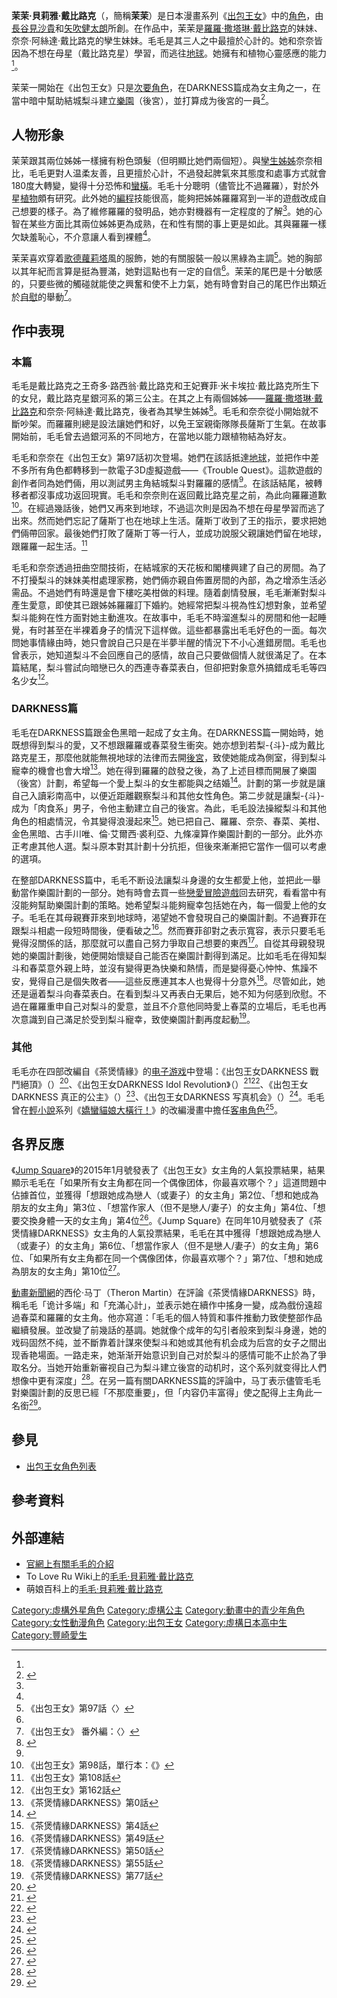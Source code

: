 {{noteTA
|T=zh-hans:梦梦·贝莉雅·戴比路克;zh-hk:毛毛·貝莉雅·戴比路克;zh-tw:茉茉·貝莉雅·戴比路克
|1=zh-hans:菈菈;zh-hk:羅羅;zh-tw:菈菈;
|2=zh-hans:梦梦;zh-hk:毛毛;zh-tw:茉茉;
|3=zh-hans:娜娜;zh-hk:奈奈;zh-tw:娜娜;
|4=zh-hans:金色暗影;zh-hk:金色黑暗;zh-tw:金色闇影;
|5=zh-hans:出包王女;zh-hk:茶煲情緣;zh-tw:出包王女;
|6=zh-hans:戴比路克;zh-hk:戴比路克;zh-tw:戴比路克;
}}
{{Infobox animanga character
| name         = 茉茉·貝莉雅·戴比路克
| japanese      = モモ・ベリア・デビルーク
| english      = Momo Belia Deviluke
| romaji       = Momo Beria Debirūku
| color        = #FF69B4
| series       = 《[[出包王女|出包王女]]》角色
| image        = Momo_Beria_Debiruku.png
| caption      = 《出包王女》中的茉茉·貝莉雅·戴比路克
| first        = 《出包王女》第97話〈Trouble Quest 5〉
| creator      = [[長谷見沙貴|長谷見沙貴]]<br>[[矢吹健太朗|矢吹健太朗]]
| title        = 戴比路克星銀河系第三公主
| voice by       = [[豐崎愛生|豐崎愛生]]<ref>{{cite web | url=http://www.j-toloveru.com/staff.html | title=ToLOVEる スタッフ&キャスト | work=toloveru.com | accessdate=2011-10-13 | archive-url=https://web.archive.org/web/20110711015148/http://www.j-toloveru.com/staff.html | archive-date=2011-07-11 | deadurl=yes }}</ref>
| species      = 戴比路克星人
| born         = 8月8日
| bloodtype     = B
| height       = 151cm
| weight       = 45kg
| bwh          = B80/W54/H79
| relatives    = 奇多·路西翁·戴比路克（父親）<br>賽菲·米卡埃拉·戴比路克（母親）<br>[[羅羅·撒塔琳·戴比路克|羅羅·撒塔琳·戴比路克]]（姐姐）<br>奈奈·阿絲達·戴比路克（孿生姊姊）
| oaux1 name    = 各地譯名
| oaux1       = {{flagicon|China}} 夢-{}-夢·貝莉雅·戴比路克<br />{{flagicon|Taiwan}} 茉-{}-茉·貝莉雅·戴比路克<br />{{flagicon|HK}} 毛-{}-毛·貝莉雅·戴比路克
}}

'''茉茉·貝莉雅·戴比路克'''（{{jpn|j=モモ・ベリア・デビルーク|rm=Momo Beria Debirūku}}，簡稱'''茉茉'''）是日本漫畫系列《[[出包王女|出包王女]]》中的[[角色|角色]]，由[[長谷見沙貴|長谷見沙貴]]和[[矢吹健太朗|矢吹健太朗]]所創。在作品中，茉茉是[[羅羅·撒塔琳·戴比路克|羅羅·撒塔琳·戴比路克]]的妹妹、奈奈·阿絲達·戴比路克的孿生妹妹。毛毛是其三人之中最擅於心計的。她和奈奈皆因為不想在母星（戴比路克星）學習，而逃往[[地球|地球]]。她擁有和植物心靈感應的能力<ref name="設定集"/>{{rp|115}}。

茉茉一開始在《出包王女》只是[[角色|次要角色]]，在DARKNESS篇成為女主角之一，在當中暗中幫助結城梨斗建立[[後宮型作品|樂園]]（後宮），並打算成为後宮的一員<ref>{{cite web|url=https://www.themanime.org/viewreview.php?id=1824|title=To Love Ru: Darkness Review|publisher=THEM Anime Reviews|last=Moody|first=Allen|date=|accessdate=2021-01-22|archive-date=2021-01-24|archive-url=https://web.archive.org/web/20210124205554/https://www.themanime.org/viewreview.php?id=1824|dead-url=no}}</ref>。

==人物形象==
茉茉跟其兩位姊姊一樣擁有粉色頭髮（但明顯比她們兩個短）。與[[雙胞胎|孿生姊姊]]奈奈相比，毛毛更對人温柔友善，且更擅於心計，不過發起脾氣來其態度和處事方式就會180度大轉變，變得十分恐怖和[[施虐人格障礙|蠻橫]]。毛毛十分聰明（儘管比不過羅羅），對於外星[[植物学|植物]]頗有研究。此外她的[[編程|編程]]技能很高，能夠把姊姊羅羅寫到一半的遊戲改成自己想要的樣子。為了維修羅羅的發明品，她亦對機器有一定程度的了解<ref name="設定集"/>{{rp|115}}。她的心智在某些方面比其兩位姊姊更為成熟，在和性有關的事上更是如此。其與羅羅一樣欠缺羞恥心，不介意讓人看到裸體<ref name="設定集"/>{{rp|115}}。

茉茉喜欢穿着[[萝莉塔风尚|歌德蘿莉塔]]風的服飾，她的有關服裝一般以黑綠為主調<ref name="TLRC97">《出包王女》第97話〈{{lang|ja|とらぶるくえすと5}}〉</ref>。她的胸部以其年紀而言算是挺為豐滿，她對這點也有一定的自信<ref name="設定集"/>{{rp|116}}。茉茉的尾巴是十分敏感的，只要些微的觸碰就能使之興奮和使不上力氣，她有時會對自己的尾巴作出類近於[[自慰|自慰]]的舉動<ref>《出包王女》 番外編：〈{{lang|ja|Technique～乙女の扉～}}〉</ref>。

==作中表現==
===本篇===
毛毛是戴比路克之王奇多·路西翁·戴比路克和王妃賽菲·米卡埃拉·戴比路克所生下的女兒，戴比路克星銀河系的第三公主。在其之上有兩個姊姊——[[羅羅·撒塔琳·戴比路克|羅羅·撒塔琳·戴比路克]]和奈奈·阿絲達·戴比路克，後者為其孿生姊姊<ref name="設定集">{{cite book|title=To LOVEる -とらぶる-&To LOVEる -とらぶる-ダークネス公式データブック|author1=矢吹健太朗|author2=長谷見沙貴|date=2011-03-09|isbn=978-4-08-874852-8|publisher=集英社}}</ref>{{rp|110、114}}。毛毛和奈奈從小開始就不斷吵架。而羅羅則總是設法讓她們和好，以免王室親衛隊隊長薩斯丁生氣。在故事開始前，毛毛曾去過銀河系的不同地方，在當地以能力跟植物結為好友。

毛毛和奈奈在《出包王女》第97話初次登場。她們在該話抵達[[地球|地球]]，並把作中差不多所有角色都轉移到一款電子3D虛擬遊戲——《Trouble Quest》。這款遊戲的創作者同為她們倆，用以測試男主角結城梨斗對羅羅的感情<ref name="TLRC97" />。在該話結尾，被轉移者都沒事成功返回現實。毛毛和奈奈則在返回戴比路克星之前，為此向羅羅道歉<ref>《出包王女》第98話，單行本：《{{lang|ja|ララの妹たち}}》</ref>。在經過幾話後，她們又再來到地球，不過這次則是因為不想在母星學習而逃了出來。然而她們忘記了薩斯丁也在地球上生活。薩斯丁收到了王的指示，要求把她們倆帶回家。最後她們打敗了薩斯丁等一行人，並成功說服父親讓她們留在地球，跟羅羅一起生活。<ref>《出包王女》第108話</ref>

毛毛和奈奈透過扭曲空間技術，在結城家的天花板和閣樓興建了自己的房間。為了不打擾梨斗的妹妹美柑處理家務，她們倆亦親自佈置房間的內部，為之增添生活必需品。不過她們有時還是會下樓吃美柑做的料理。隨着劇情發展，毛毛漸漸對梨斗產生愛意，即使其已跟姊姊羅羅訂下婚約。她經常把梨斗視為性幻想對象，並希望梨斗能夠在性方面對她主動進攻。在故事中，毛毛不時溜進梨斗的房間和他一起睡覺，有时甚至在半裸着身子的情況下這样做。這些都暴露出毛毛好色的一面。每次問她事情緣由時，她只會說自己只是在半夢半醒的情況下不小心進錯房間。毛毛也曾表示，她知道梨斗不会回應自己的感情，故自己只要做個情人就很滿足了。在本篇結尾，梨斗嘗試向暗戀已久的西連寺春菜表白，但卻把對象意外搞錯成毛毛等四名少女<ref>《出包王女》第162話</ref>。

===DARKNESS篇===
毛毛在DARKNESS篇跟金色黑暗一起成了女主角。在DARKNESS篇一開始時，她既想得到梨斗的愛，又不想跟羅羅或春菜發生衝突。她亦想到若梨-{斗}-成为戴比路克星王，那麼他就能無視地球的法律而去開[[後宮型作品|後宮]]，致使她能成為側室，得到梨斗寵幸的機會也會大增<ref>《茶煲情緣DARKNESS》第0話</ref>。她在得到羅羅的啟發之後，為了上述目標而開展了樂園（後宮）計劃，希望每一个愛上梨斗的女生都能與之结婚<ref>{{cite web|url=https://www.mangaforever.net/680663/saki-hasemi-di-to-love-ru-lancia-un-nuovo-manga|title=Saki Hasemi di To Love Ru lancia un nuovo manga|publisher=MangaForever.net|last=Addari|first=Roberto|language=es|date=2020-10-28|accessdate=2021-01-25|archive-date=2021-02-12|archive-url=https://web.archive.org/web/20210212101122/https://www.mangaforever.net/680663/saki-hasemi-di-to-love-ru-lancia-un-nuovo-manga|dead-url=no}}</ref>。計劃的第一步就是讓自己入讀彩南高中，以便近距離觀察梨斗和其他女性角色。第二步就是讓梨-{斗}-成为「肉食系」男子，令他主動建立自己的後宮。為此，毛毛設法操縱梨斗和其他角色的相處情況，令其變得浪漫起來<ref>《茶煲情緣DARKNESS》第4話</ref>。她已把自己、羅羅、奈奈、春菜、美柑、金色黑暗、古手川唯、倫·艾爾西·裘利亞、九條凜算作樂園計劃的一部分。此外亦正考慮其他人選。梨斗原本對其計劃十分抗拒，但後來漸漸把它當作一個可以考慮的選項。

在整部DARKNESS篇中，毛毛不断设法讓梨斗身邊的女生都愛上他，並把此一舉動當作樂園計劃的一部分。她有時會去買一些[[戀愛冒險遊戲|戀愛冒險遊戲]]回去研究，看看當中有沒能夠幫助樂園計劃的策略。她希望梨斗能夠寵幸包括她在內，每一個愛上他的女子。毛毛在其母親賽菲來到地球時，渴望她不會發現自己的樂園計劃。不過賽菲在跟梨斗相處一段短時間後，便看破之<ref>《茶煲情緣DARKNESS》第49話</ref>。然而賽菲卻對之表示寬容，表示只要毛毛覺得沒關係的話，那麼就可以盡自己努力爭取自己想要的東西<ref>《茶煲情緣DARKNESS》第50話</ref>。自從其母親發現她的樂園計劃後，她便開始懷疑自己能否在樂園計劃得到滿足。比如毛毛在得知梨斗和春菜意外親上時，並沒有變得更為快樂和熱情，而是變得憂心忡忡、焦躁不安，覺得自己是個失敗者——這些反應連其本人也覺得十分意外<ref>《茶煲情緣DARKNESS》第55話</ref>。尽管如此，她还是逼着梨斗向春菜表白。在看到梨斗又再表白无果后，她不知为何感到欣慰。不過在羅羅重申自己对梨斗的愛意，並且不介意他同時愛上春菜的立場后，毛毛也再次意識到自己滿足於受到梨斗寵幸，致使樂園計劃再度起動<ref>《茶煲情緣DARKNESS》第77話</ref>。

===其他===
毛毛亦在四部改編自《茶煲情緣》的[[电子游戏|电子游戏]]中登場：《出包王女DARKNESS 戰鬥絕頂》（{{lang|ja|To LOVEる－とらぶる－ ダークネスバトルエクスタシー}}）<ref>{{cite web |url=https://www.animenewsnetwork.com/news/2013-11-29/to-love-ru-darkness-manga-gets-vita-harem-game-by-furyu |title=To Love-Ru Darkness Manga Gets Vita 'Harem' Game by FuRyu |publisher=Anime News Network |date= |accessdate=2013-12-01 |archive-date=2020-11-12 |archive-url=https://web.archive.org/web/20201112015346/https://www.animenewsnetwork.com/news/2013-11-29/to-love-ru-darkness-manga-gets-vita-harem-game-by-furyu |dead-url=no }}</ref>、《出包王女DARKNESS Idol Revolution》（{{lang|ja|To LOVEる-とらぶる- ダークネス -Idol Revolution-}}）<ref>{{cite web|title=「To LOVEる-とらぶる- ダークネス -Idol Revolution-」が本日配信開始|url=http://www.4gamer.net/games/243/G024382/20140319025/|accessdate=2015-10-22|archive-date=2021-01-20|archive-url=https://web.archive.org/web/20210120050742/https://www.4gamer.net/games/243/G024382/20140319025/|dead-url=no}}</ref><ref>{{cite web|title=「To LOVEる-とらぶる- ダークネス -Idol Revolution-」配信開始|url=http://game.watch.impress.co.jp/docs/news/20150513_701651.html|accessdate=2015-10-22|archive-date=2016-03-12|archive-url=https://web.archive.org/web/20160312123709/http://game.watch.impress.co.jp/docs/news/20150513_701651.html|dead-url=no}}</ref>、《出包王女DARKNESS 真正的公主》（{{lang|ja|To LOVEる-とらぶる- ダークネストゥループリンセス}}）<ref name="darkness-2nd-ann">{{cite web|url=http://www.animenewsnetwork.com/news/2014-12-20/to-love-ru-darkness-gets-2nd-season-new-ps-vita-dating-sim/.82452|title=To Love-Ru Darkness Gets 2nd Season, New PS Vita Dating Sim|publisher=[[動畫新聞網|Anime News Network]]|date=2014-12-20|accessdate=2014-12-21|archive-date=2019-02-18|archive-url=https://web.archive.org/web/20190218181511/https://www.animenewsnetwork.com/news/2014-12-20/to-love-ru-darkness-gets-2nd-season-new-ps-vita-dating-sim/.82452|dead-url=no}}</ref>、《出包王女DARKNESS 写真机会》（{{lang|ja|To LOVEる -とらぶる- ダークネス グラビアチャンス}}）<ref>{{cite web|url=https://www.animenewsnetwork.com/news/2018-04-05/to-love-ru-darkness-game-app-ends-service-in-may/.129962|title=To Love Ru: Darkness Game App Ends Service in May|publisher=[[動畫新聞網|Anime News Network]]|last=Pineda|first=Rafael Antonio|date=2018-04-05|accessdate=2021-01-22|archive-date=2021-01-25|archive-url=https://web.archive.org/web/20210125005628/https://www.animenewsnetwork.com/news/2018-04-05/to-love-ru-darkness-game-app-ends-service-in-may/.129962|dead-url=no}}</ref>。毛毛曾在[[輕小說|輕小說]]系列《[[嬌蠻貓娘大橫行！|嬌蠻貓娘大橫行！]]》的改編漫畫中擔任[[友情客串|客串角色]]<ref>{{cite web|url=http://www.animenewsnetwork.com/news/2009-11-14/mayoi-neko-overun-light-novels-get-anime-manga/|title=''Mayoi Neko Overrun!'' Light Novels Get Anime, Manga|publisher=[[動畫新聞網|Anime News Network]]|date=2009-11-14|accessdate=2010-05-05|archive-date=2021-01-26|archive-url=https://web.archive.org/web/20210126123207/https://www.animenewsnetwork.com/news/2009-11-14/mayoi-neko-overun-light-novels-get-anime-manga|dead-url=no}}</ref>。

==各界反應==
{{multiple image
<!-- Layout -->
 | align             = right
 | direction         = <!-- horizontal (default), vertical -->
 | background color  = <!-- box background -->
 | total_width       = <!-- total width of all the displayed images in pixels (an integer, omit "px" suffix) -->
 | caption_align     = <!-- left (default), center, right -->

 | image1            = Cosplayer of Momo Belia Deviluke from To Love-Ru at Comic Market 82 20120821.jpg
 | width1            = 200
 | height1           = 200
 | alt1              =
 | link1             =
 | caption1          =

 | image2            = Cosplayer of Momo Belia Deviluke, To Love-Ru Darkness at TGS 20140918.jpg
 | width2            = 200
 | height2           = 200
 | alt2              =
 | link2             =
 | caption2          =

 | footer_background =
 | footer_align      =
 | footer            =兩位毛毛的[[Cosplay|扮演者]]。左圖攝於2012年的[[Comic_Market|Comic Market]]，右圖則攝於2014年的[[东京电玩展|东京电玩展]]
}}
《[[Jump_Square|Jump Square]]》的2015年1月號發表了《出包王女》女主角的人氣投票結果，結果顯示毛毛在「如果所有女主角都在同一个偶像团体，你最喜欢哪个？」這道問題中佔據首位，並獲得「想跟她成為戀人（或妻子）的女主角」第2位、「想和她成為朋友的女主角」第3位 、「想當作家人（但不是戀人/妻子）的女主角」第4位、「想要交換身體一天的女主角」第4位<ref>{{cite web|url=https://www.animenewsnetwork.com/interest/2015-05-06/ann-readers-your-to-love-ru-heroine-picks-are-in/.87881|title=ANN Readers: Your To Love-Ru Heroine Picks Are In|publisher=[[動畫新聞網|Anime News Network]]|last=Loveridge|first=Lynzee|date=2015-05-06|accessdate=2020-06-09|archive-date=2021-01-28|archive-url=https://web.archive.org/web/20210128170618/https://www.animenewsnetwork.com/interest/2015-05-06/ann-readers-your-to-love-ru-heroine-picks-are-in/.87881|dead-url=no}}</ref>。《Jump Square》在同年10月號發表了《茶煲情緣DARKNESS》女主角的人氣投票結果，毛毛在其中獲得「想跟她成為戀人（或妻子）的女主角」第6位、「想當作家人（但不是戀人/妻子）的女主角」第6位、「如果所有女主角都在同一个偶像团体，你最喜欢哪个？」第7位、「想和她成為朋友的女主角」第10位<ref>{{cite web|url=https://www.animenewsnetwork.com/interest/2015-08-31/jump-square-publishes-to-love-ru-trouble-darkness-heroine-poll-results/.92319|title=Jump Square Publishes To Love-Ru -Trouble- Darkness Heroine Poll Results|publisher=[[動畫新聞網|Anime News Network]]|last=Loveridge|first=Lynzee|date=2015-08-31|accessdate=2020-06-08|archive-date=2021-01-28|archive-url=https://web.archive.org/web/20210128185408/https://www.animenewsnetwork.com/interest/2015-08-31/jump-square-publishes-to-love-ru-trouble-darkness-heroine-poll-results/.92319|dead-url=no}}</ref>。

[[動畫新聞網|動畫新聞網]]的西伦·马丁（Theron Martin）在評論《茶煲情緣DARKNESS》時，稱毛毛「诡计多端」和「充滿心計」，並表示她在續作中搖身一變，成為戲份遠超過春菜和羅羅的女主角。他亦寫道：「毛毛的個人特質和事件推動力致使整部作品繼續發展。並改變了前幾話的基調。她就像个成年的勾引者般來到梨斗身邊，她的戏码固然不纯，並不斷靠着計謀來使梨斗和她或其他有机会成为后宫的女子之間出现香艳場面。一路走来，她渐渐开始意识到自己对於梨斗的感情可能不止於為了爭取名分。当她开始重新審视自己为梨斗建立後宫的动机时，这个系列就变得比人們想像中更有深度」<ref>{{cite web|url=https://www.animenewsnetwork.com/review/to-love-ru-darkness/sub.blu-ray-complete-collection/.77943|title=To Love Ru Darkness Sub.Blu-Ray - Complete Collection|publisher=[[動畫新聞網|Anime News Network]]|last=Martin|first=Theron|date=2014-08-25|accessdate=2020-06-06|archive-date=2021-01-25|archive-url=https://web.archive.org/web/20210125171051/https://www.animenewsnetwork.com/review/to-love-ru-darkness/sub.blu-ray-complete-collection/.77943|dead-url=no}}</ref>。在另一篇有關DARKNESS篇的評論中，马丁表示儘管毛毛對樂園計劃的反思已經「不那麼重要」，但「内容仍丰富得」使之配得上主角此一名銜<ref>{{cite web|url=https://www.animenewsnetwork.com/review/to-love-ru-darkness-2/sub.blu-ray-complete-collection/.108919|title=To Love Ru Darkness 2 - Sub.Blu-Ray - Complete Collection|publisher=[[動畫新聞網|Anime News Network]]|last=Martin|first=Theron|date=2016-11-17|accessdate=2021-01-21|archive-date=2021-01-26|archive-url=https://web.archive.org/web/20210126022019/https://www.animenewsnetwork.com/review/to-love-ru-darkness-2/sub.blu-ray-complete-collection/.108919|dead-url=no}}</ref>。

==參見==
*[[出包王女角色列表|出包王女角色列表]]

==參考資料==
{{reflist|30em}}

==外部連結==
*[http://www.j-toloveru.com/character/momo.html 官網上有關毛毛的介紹] {{Wayback|url=http://www.j-toloveru.com/character/momo.html |date=20210128181840 }} 
*To Love Ru Wiki上的[https://toloveru.fandom.com/wiki/Momo_Belia_Deviluke 毛毛·貝莉雅·戴比路克] {{Wayback|url=https://toloveru.fandom.com/wiki/Momo_Belia_Deviluke |date=20201112213523 }}
*萌娘百科上的[https://zh.moegirl.org.cn/梦梦·贝莉雅·戴比路克 毛毛·貝莉雅·戴比路克]
{{DEFAULTSORT:Momo Beria Debirūku}}
[[Category:虛構外星角色|Category:虛構外星角色]]
[[Category:虛構公主|Category:虛構公主]]
[[Category:動畫中的青少年角色|Category:動畫中的青少年角色]]
[[Category:女性動漫角色|Category:女性動漫角色]]
[[Category:出包王女|Category:出包王女]]
[[Category:虛構日本高中生|Category:虛構日本高中生]]
[[Category:豐崎愛生|Category:豐崎愛生]]